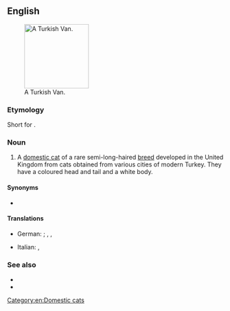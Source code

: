 ==English==
[[File:Turkish Van Example2.jpg|thumb|right|150px|A Turkish Van.]]

===Etymology===
Short for {{m|en|Turkish Vankedisi}}.

===Noun===
{{en-noun|head=[[Turkish]] Van}}

# A [[domestic cat]] of a rare semi-long-haired [[breed]] developed in the United Kingdom from cats obtained from various cities of modern Turkey. They have a coloured head and tail and a white body.

====Synonyms====
* {{l|en|Turkish Vankedisi}}

====Translations====
{{trans-top}}
* German: {{t|de|Türkisch Van|f}}; {{t|de|Schwimmkatze|f}}, {{t|de|Türkische Katze|f}}, {{t|de|Vankatze|f}}
{{trans-mid}}
{{trans-bottom}}

{{checktrans-top}}
* Italian: {{t-check|it|gatto Turkish Vankedisi}}, {{t-check|it|gatto Turkish Van}}
{{trans-mid}}
{{trans-bottom}}

===See also===
* {{pedia|Turkish Van}}
* {{comcatlite|Turkish Van}}

[[Category:en:Domestic cats]]
